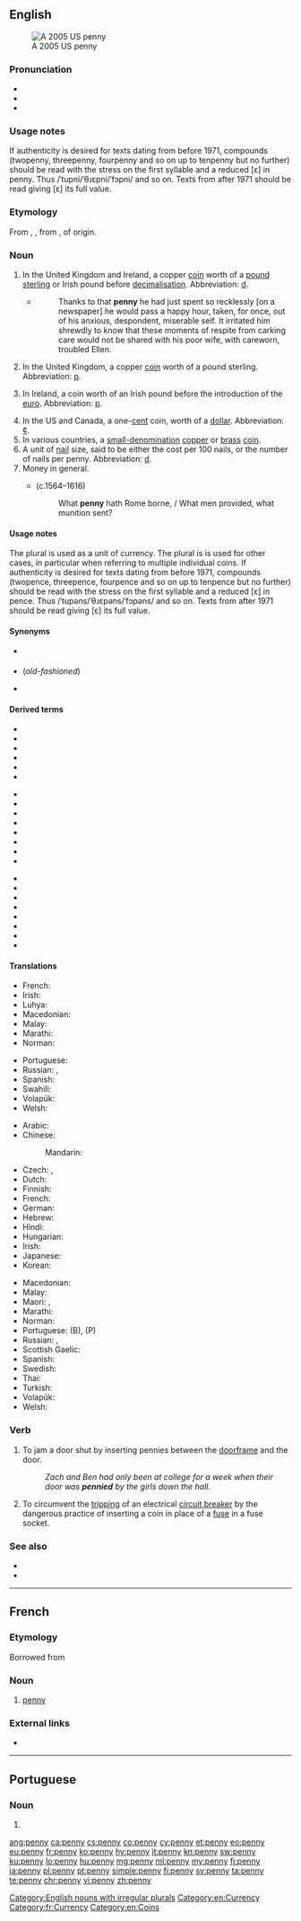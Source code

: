{{also|Penny}}
==English==
[[Image:2005-Penny-Uncirculated-Obverse.png|thumb|A 2005 US penny]]

===Pronunciation===
* {{IPA|/ˈpɛ.ni/|lang=en}}
* {{audio|en-us-penny.ogg|Audio (US)|lang=en}}
* {{rhymes|ɛni|lang=en}}

===Usage notes===
If authenticity is desired for texts dating from before 1971, compounds (twopenny, threepenny, fourpenny and so on up to tenpenny but no further) should be read with the stress on the first syllable and a reduced [ɛ] in penny. Thus /ˈtupni/ˈθɹɛpni/ˈfɔpni/ and so on. Texts from after 1971 should be read giving [ɛ] its full value.

===Etymology===
From {{etyl|ang|en}} {{m|ang|penning}}, {{m|ang|penniġ}}, from {{etyl|gem-pro|en}} {{m|gem-pro|*panningaz}}, of {{unk.|en|title=uncertain}} origin.

===Noun===
{{en-noun|pennies|pence}}

# {{lb|en|historical}} In the United Kingdom and Ireland, a copper [[coin]] worth {{frac|240}} of a [[pound sterling]] or Irish pound before [[decimalisation]]. Abbreviation: [[d]].
#* {{RQ:BLwnds TLdgr|I|0056}}
#*: Thanks to that '''penny''' he had just spent so recklessly [on a newspaper] he would pass a happy hour, taken, for once, out of his anxious, despondent, miserable self. It irritated him shrewdly to know that these moments of respite from carking care would not be shared with his poor wife, with careworn, troubled Ellen.
# In the United Kingdom, a copper [[coin]] worth {{frac|100}} of a pound sterling. Abbreviation: [[p]].
# {{lb|en|historical}} In Ireland, a coin worth {{frac|100}} of an Irish pound before the introduction of the [[euro]]. Abbreviation: [[p]].
# In the US and Canada, a one-[[cent]] coin, worth {{frac|100}} of a [[dollar]]. Abbreviation: [[¢]].
# In various countries, a [[small-denomination]] [[copper]] or [[brass]] [[coin]].
# A unit of [[nail]] size, said to be either the cost per 100 nails, or the number of nails per penny. Abbreviation: [[d]].
# Money in general.
#: {{ux|en|to turn an honest '''penny'''}}
#* {{w|William Shakespeare}} (c.1564–1616)
#*: What '''penny''' hath Rome borne, / What men provided, what munition sent?

====Usage notes====
The plural {{m|en||pence}} is used as a unit of currency. The plural is {{m|en||pennies}} is used for other cases, in particular when referring to multiple individual coins.
If authenticity is desired for texts dating from before 1971, compounds (twopence, threepence, fourpence and so on up to tenpence but no further) should be read with the stress on the first syllable and a reduced [ɛ] in pence. Thus /ˈtupəns/ˈθɹɛpəns/ˈfɔpəns/ and so on. Texts from after 1971 should be read giving [ɛ] its full value.

====Synonyms====
* {{sense|{{frac|240}} of a pound sterling}} {{l|en|old penny}}
* {{sense|{{frac|100}} of a pound sterling}} {{l|en|new penny}} (''old-fashioned'')
* {{sense|one-cent coin}} {{l|en|cent}}

====Derived terms====
{{rel-top3|Terms derived from ''penny'' (noun)}}
* {{l|en|a bad penny always turns up}}
* {{l|en|bad penny}}
* {{l|en|eightpenny nail}}
* {{l|en|fourpenny nail}}
* {{l|en|in for a penny, in for a pound}}
* {{l|en|pence}}
{{rel-mid3}}
* {{l|en|penniless}}
* {{l|en|penny ante}}
* {{l|en|penny arcade}}
* {{l|en|Penny Black}}
* {{l|en|penny dreadful}}
* {{l|en|penny-farthing}}
* {{l|en|penny-father}}
* {{l|en|penny for one's thoughts}}
{{rel-mid3}}
* {{l|en|penny pincher}}
* {{l|en|penny wedding}}
* {{l|en|penny whistle}}
* {{l|en|pretty penny}}
* {{l|en|sixpenny nail}}
* {{l|en|spend a penny}}
* {{l|en|tenpenny nail}}
* {{l|en|watch the pennies}}
{{rel-bottom}}

====Translations====
{{trans-top|1/240 of a pound sterling or Irish pound}}
* French: {{t+|fr|penny|m}}
* Irish: {{t|ga|pingin|f}}
* Luhya: {{t|luy|litong'olo}}
* Macedonian: {{t|mk|пе́ни|n}}
* Malay: {{t|ms|peni}}
* Marathi: {{t|mr|पेनी|sc=Deva}}
* Norman: {{t|nrf|pénîn|m}}
{{trans-mid}}
* Portuguese: {{t+|pt|pêni|m}}
* Russian: {{t+|ru|пе́нни|n}}, {{t+|ru|пенс|m}}
* Spanish: {{t+|es|penique|m}}
* Swahili: {{t+|sw|peni}}
* Volapük: {{t+|vo|pänid}}
* Welsh: {{t+|cy|ceiniog}}
{{trans-bottom}}

{{trans-top|1/100 of a pound sterling or British pound}}
* Arabic: {{t|ar|بِنْس|m}}
* Chinese:
*: Mandarin: {{t+|cmn|便士|tr=biànshì|sc=Hani}}
* Czech: {{t+|cs|cent}}, {{t+|cs|penny}}
* Dutch: {{t|nl|penny|m}}
* Finnish: {{t+|fi|penny}}
* French: {{t+|fr|penny|m}}
* German: {{t+|de|Penny|m}}
* Hebrew: {{t|he|פֶּנִי|tr=péni}}
* Hindi: {{t+|hi|पेनी|f|sc=Deva}}
* Hungarian: {{t+|hu|penny}}
* Irish: {{t|ga|pingin|f}}
* Japanese: {{t|ja|ペニー|tr=penī|sc=Jpan}}
* Korean: {{t|ko|페니|sc=Kore}}
{{trans-mid}}
* Macedonian: {{t|mk|пе́ни|n}}
* Malay: {{t|ms|peni}}
* Maori: {{t|mi|kapa}}, {{t|mi|pene}}
* Marathi: {{t|mr|पेनी|sc=Deva}}
* Norman: {{t|nrf|pénîn|m}}
* Portuguese: {{t+|pt|pêni|m}} (B), {{t+|pt|péni|m}} (P)
* Russian: {{t+|ru|пе́нни|n}}, {{t+|ru|пенс|m}}
* Scottish Gaelic: {{t|gd|sgillinn|f}}
* Spanish: {{t+|es|penique|m}}
* Swedish: {{t+|sv|penny|c}}
* Thai: {{t|th|เพนนี|tr=peen-nii|sc=Thai}}
* Turkish: {{t+|tr|peni}}
* Volapük: {{t+|vo|pänid}}
* Welsh: {{t+|cy|ceiniog}}
{{trans-bottom}}

{{trans-see|one-cent coin in US and Canada|[[cent#Translations|cent]]}}

===Verb===
{{en-verb|pennies|pennying|pennied}}

# {{label|en|slang}} To jam a door shut by inserting pennies between the [[doorframe]] and the door.
#: ''Zach and Ben had only been at college for a week when their door was '''pennied''' by the girls down the hall.''
# {{label|en|electronics}} To circumvent the [[trip|tripping]] of an electrical [[circuit breaker]] by the dangerous practice of inserting a coin in place of a [[fuse]] in a fuse socket.

===See also===
* {{l|en|d}}
* {{l|en|the penny drops}}

[[Category:English nouns with irregular plurals]]
[[Category:en:Currency]]

----

==French==

===Etymology===
Borrowed from {{etyl|en|fr}}

===Noun===
{{fr-noun|m}}

# [[penny#English|penny]]

===External links===
* {{R:TLFi}}

[[Category:fr:Currency]]
[[Category:en:Coins]]

----

==Portuguese==

===Noun===
{{pt-noun|m|pennies}}

# {{alternative spelling of|péni|lang=pt}}

[[ang:penny]]
[[ca:penny]]
[[cs:penny]]
[[co:penny]]
[[cy:penny]]
[[et:penny]]
[[eo:penny]]
[[eu:penny]]
[[fr:penny]]
[[ko:penny]]
[[hy:penny]]
[[it:penny]]
[[kn:penny]]
[[sw:penny]]
[[ku:penny]]
[[lo:penny]]
[[hu:penny]]
[[mg:penny]]
[[ml:penny]]
[[my:penny]]
[[fj:penny]]
[[ja:penny]]
[[pl:penny]]
[[pt:penny]]
[[simple:penny]]
[[fi:penny]]
[[sv:penny]]
[[ta:penny]]
[[te:penny]]
[[chr:penny]]
[[vi:penny]]
[[zh:penny]]